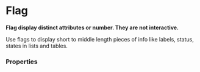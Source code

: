 # Flag

**Flag display distinct attributes or number. They are not interactive.**

Use flags to display short to middle length pieces of info like labels, status, states in lists and tables.

<DemoBlock orientation="horizontal" demo="flag" />

### Properties

<PropTable component="Flag" />
